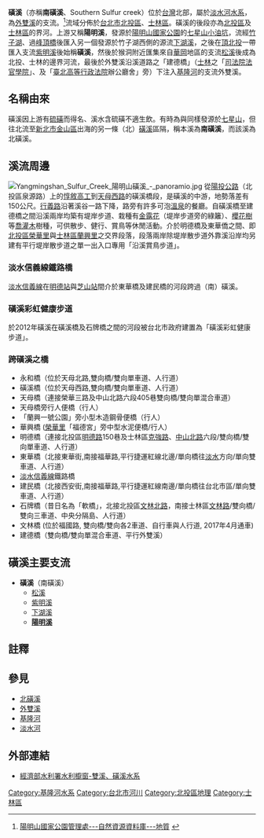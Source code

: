 {{Otheruses|磺溪 (新北市)|subject=[[外雙溪|外雙溪]]支流|other=注入東海的獨立水系北磺溪}}
{{Infobox river
| river_name = 磺溪<br>Southern Sulfur creek
| image  = Nan-Huang Xi.JPG
| image_size = 300px
| image_caption    = 磺溪，攝於臺北市北投區明德橋往[[大屯山|大屯山]]及[[七星山_(臺北市)|七星山]]方向遠眺。
| origin     = [[七星山_(臺北市)|七星山]][[小油坑|小油坑]]
| mouth      = 士林
| progression = [[外雙溪|外雙溪]] 
| basin_countries = {{ROC}}
| location  = [[臺北市|臺北市]][[士林區|士林區]]、[[北投區|北投區]]
| length    = 
| elevation = {{convert|1093|m|0}}
| mouth_elevation = 
| discharge = 
| watershed =
}}

'''磺溪'''（亦稱'''南磺溪'''、Southern Sulfur creek）位於[[台灣|台灣]]北部，屬於[[淡水河|淡水河]][[水系|水系]]，為[[外雙溪|外雙溪]]的支流。<ref>[http://gis.ymsnp.gov.tw/yms95-2/index.cfm 陽明山國家公園管理處---自然資源資料庫---地質] {{webarchive|url=https://web.archive.org/web/20120904184846/http://gis.ymsnp.gov.tw/yms95-2/index.cfm |date=2012-09-04 }}</ref>流域分佈於[[台北市|台北市]][[北投區|北投區]]、[[士林區|士林區]]。磺溪的後段亦為[[北投區|北投區]]及[[士林區|士林區]]的界河。上游又稱'''陽明溪'''，發源於[[陽明山國家公園|陽明山國家公園]]的[[七星山_(臺北市)|七星山]][[小油坑|小油坑]]，流經[[竹子湖|竹子湖]]、過[[峰頂橋|峰頂橋]]後匯入另一個發源於竹子湖西側的源流[[下湖溪|下湖溪]]，之後在[[頂北投|頂北投]]一帶匯入支流[[紫明溪|紫明溪]]後始稱'''磺溪'''，然後於猴洞附近匯集來自[[華岡|華岡]]地區的支流[[松溪_(臺北市)|松溪]]後成為北投、士林的邊界河流，最後於外雙溪沿溪道路之「建德橋」（[[士林區|士林]]之「[[司法院|司法院]][[法官學院|法官學院]]」、及「[[臺北高等行政法院|臺北高等行政法院]]辦公廳舍」旁）下注入[[基隆河|基隆河]]的支流外雙溪。

==名稱由來==
磺溪因上游有[[硫磺|硫磺]]而得名、溪水含硫磺不適生飲。有時為與同樣發源於[[七星山_(臺北市)|七星山]]，但往北流至[[新北市|新北市]][[金山區_(新北市)|金山區]]出海的另一條（北）[[磺溪_(新北市)|磺溪]]區隔，稱本溪為'''南磺溪'''，而該溪為北磺溪。

==溪流周邊==
[[File:Yangmingshan_Sulfur_Creek_陽明山磺溪_-_panoramio.jpg|thumb]]
從[[陽投公路|陽投公路]]（北投區泉源路）上的[[惇敘高工|惇敘高工]]到[[天母西路|天母西路]]的磺溪橋段，是磺溪的中游，地勢落差有150公尺。[[行義路|行義路]]沿著溪谷一路下降，路旁有許多可泡[[溫泉|溫泉]]的餐廳。自磺溪橋至建德橋之間沿溪兩岸均築有堤岸步道、栽種有[[金露花|金露花]]（堤岸步道旁的綠籬）、[[樱花|櫻花樹]]等[[喬木|喬]][[灌木|灌木]]樹種，可供散步、健行、賞鳥等休閒活動。介於明德橋及東華僑之間、即[[北投區|北投區]][[榮華里|榮華里]]與[[士林區|士林區]][[蘭興里|蘭興里]]之交界段落，段落兩岸除堤岸散步道外靠溪沿岸均另建有平行堤岸散步道之單一出入口專用「沿溪賞鳥步道」。

===淡水信義線鐵路橋===
[[淡水信義線|淡水信義線]]在[[明德站|明德站]]與[[芝山站|芝山站]]間介於東華橋及建民橋的河段跨過（南）磺溪。

===磺溪彩虹健康步道===
於2012年磺溪在磺溪橋及石牌橋之間的河段被台北市政府建置為「磺溪彩虹健康步道」。

===跨磺溪之橋===
{{div col|cols=2}}
*永和橋（位於天母北路,雙向橋/雙向單車道、人行道）
*磺溪橋（位於天母西路,雙向橋/雙向單車道、人行道）
*天母橋（連接榮華三路及中山北路六段405巷雙向橋/雙向單混合車道）
*天母橋旁行人便橋（行人）
*「蘭興一號公園」旁小型木造鋼骨便橋（行人）
*華興橋 ([[榮華里|榮華里]]「福德宮」旁中型水泥便橋/行人）
*明德橋（連接北投區[[明德路|明德路]]150巷及士林區[[克強路|克強路]]、[[中山北路_(臺北市)|中山北路]]六段/雙向橋/雙向單車道、人行道） 
*東華橋（北接東華街,南接福華路,平行捷運紅線北邊/單向橋往[[淡水區|淡水]]方向/單向雙車道、人行道）
*[[淡水信義線|淡水信義線]]鐵路橋
*建民橋（北接西安街,南接福華路,平行捷運紅線南邊/單向橋往台北市區/單向雙車道、人行道）
*石牌橋（昔日名為「軟橋」，北接北投區[[文林北路|文林北路]]，南接士林區[[文林路|文林路]]/雙向橋/雙向三車道、中央分隔島、人行道）
*文林橋 (位於福國路, 雙向橋/雙向各2車道、自行車與人行道, 2017年4月通車)
*建德橋（雙向橋/雙向單混合車道、平行外雙溪）
{{div col end}}

==磺溪主要支流==
*'''磺溪'''（南磺溪）
**[[松溪_(臺北市)|松溪]]
**[[紫明溪|紫明溪]]
**[[下湖溪|下湖溪]]
**'''[[陽明溪|陽明溪]]'''

==註釋==
{{reflist}}

==參見==
{{div col|cols=2}}
*[[磺溪_(新北市)|北磺溪]]
*[[外雙溪|外雙溪]]
*[[基隆河|基隆河]]
*[[淡水河|淡水河]]
{{div col end}}

==外部連結==
*[https://web.archive.org/web/20160701163319/http://www.wra.gov.tw/ct.asp?xItem=14322&CtNode=4379 經濟部水利署水利櫥窗-雙溪、磺溪水系]

{{台灣河流}}
{{淡水河}}

{{DEFAULTSORT:Huang磺溪}}
[[Category:基隆河水系|Category:基隆河水系]]
[[Category:台北市河川|Category:台北市河川]]
[[Category:北投區地理|Category:北投區地理]]
[[Category:士林區|Category:士林區]]